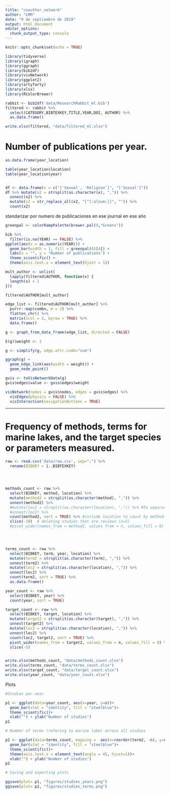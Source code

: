 ```yaml
---
title: "coauthor_network"
author: "LMM"
date: "9 de septiembre de 2019"
output: html_document
editor_options: 
  chunk_output_type: console
---
```


```r
knitr::opts_chunk$set(echo = TRUE)
```

```r
library(tidyverse)
library(igraph)
library(ggraph)
library(bib2df)
library(visNetwork)
library(ggplot2)
library(artyfarty)
library(xlsx)
library(RColorBrewer)
```

```r
rabbit <- bib2df('data/ResearchRabbit_ml.bib')
filtered <- rabbit %>% 
  select(CATEGORY,BIBTEXKEY,TITLE,YEAR,DOI, AUTHOR) %>%
  as.data.frame()

write.xlsx(filtered, "data/filtered_ml.xlsx")
```

# Number of publications per year. 

```r

as.data.frame(year_location)

table(year_location$location)
table(year_location$year)


df <- data.frame(x = c("['Sexual', 'Religion']", "['Sexual']"))
df %>% mutate(x2 = strsplit(as.character(x), ",")) %>% 
  unnest(x2) %>% 
  mutate(x2 = str_replace_all(x2, "[^[:alnum:]]", "")) %>% 
  count(x2)
```


standarizar por numero de publicaciones en ese journal en ese año

```r

greenpal <- colorRampPalette(brewer.pal(9,"Greens"))

bib %>% 
  filter(is.na(YEAR) == FALSE) %>% 
ggplot(aes(x = as.numeric(YEAR))) +
  geom_bar(width = 1, fill = greenpal(6)[4]) +
  labs(x = "", y = "Number of publications") +
  theme_scientific() +
  theme(axis.text.x = element_text(hjust = 1))


```

```r
mult_author <- unlist(
  lapply(filtered$AUTHOR, function(x) {
  length(x) > 1
}))

filtered$AUTHOR[mult_author]

```


```r
edge_list <- filtered$AUTHOR[mult_author] %>%
  purrr::map(combn, m = 2) %>% 
  flatten_chr() %>% 
  matrix(ncol = 2, byrow = TRUE) %>% 
  data.frame()

g <- graph_from_data_frame(edge_list, directed = FALSE) 

E(g)$weight <- 1

g <- simplify(g, edge.attr.comb="sum")
```

```r
ggraph(g) +
  geom_edge_link(aes(width = weight)) +
  geom_node_point()
```


```r
gvis <- toVisNetworkData(g)
gvis$edges$value <- gvis$edges$weight

visNetwork(nodes = gvis$nodes, edges = gvis$edges) %>% 
  visEdges(physics = FALSE) %>% 
  visInteraction(navigationButtons = TRUE)

```

---
# Frequency of methods, terms for marine lakes, and the target species or parameters measured.


```r

raw <- read.csv('data/raw.csv', sep=";") %>% 
  rename(BIBKEY = ï..BIBTEXKEY)




methods_count <- raw %>%
  select(BIBKEY, method, location) %>% 
  mutate(method2 = strsplit(as.character(method), ",")) %>% 
  unnest(method2) %>% 
  #mutate(loc2 = strsplit(as.character(location), ",")) %>% #To separate by location
  #unnest(loc2) %>% 
  count(method2, sort = TRUE) %>% #include location to count by method and location
  slice(-10)  # deleting studies that are reviews (n=5)
  #pivot_wider(names_from = method2, values_from = n, values_fill = 0) 


  

terms_count <- raw %>% 
  select(BIBKEY, term, year, location) %>% 
  mutate(term2 = strsplit(as.character(term), ",")) %>% 
  unnest(term2) %>% 
  mutate(loc2 = strsplit(as.character(location), ",")) %>%
  unnest(loc2) %>% 
  count(term2, sort = TRUE) %>% 
  as.data.frame()

year_count <- raw %>% 
  select(BIBKEY, year) %>% 
  count(year, sort = TRUE)

target_count <- raw %>% 
  select(BIBKEY, target, location) %>% 
  mutate(target2 = strsplit(as.character(target), ",")) %>% 
  unnest(target2) %>% 
  mutate(loc2 = strsplit(as.character(location), ",")) %>%
  unnest(loc2) %>% 
  count(loc2, target2, sort = TRUE) %>% 
  pivot_wider(names_from = target2, values_from = n, values_fill = 0) %>% 
  slice(-5)


write.xlsx(methods_count, "data/methods_count.xlsx")
write.xlsx(terms_count, "data/terms_count.xlsx")
write.xlsx(target_count, "data/target_count.xlsx")
write.xlsx(year_count, "data/year_count.xlsx")

```

Plots

```r

#Studies per uear

p1 <- ggplot(data=year_count, aes(x=year, y=n))+
  geom_bar(stat = "identity", fill = "steelblue")+
  theme_scientific()+
  xlab("") + ylab("Number of studies")
p1

# Number of terms (refering to marine lake) across all studies

p2 <- ggplot(data=terms_count, mapping =  aes(x=reorder(term2, -n), y=n))+
  geom_bar(stat = "identity", fill = "steelblue")+
  theme_scientific()+
  theme(axis.text.x = element_text(angle = 45, hjust=1))+
  xlab("") + ylab("Number of studies")
p2

# Saving and exporting plots

ggsave(plot= p1, "figures/studies_years.png")
ggsave(plot= p2, "figures/studies_terms.png")

```

